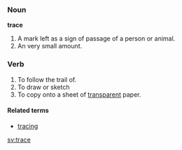 ===Noun===
'''trace'''
# A mark left as a sign of passage of a person or animal.
# An very small amount.


===Verb===
# To follow the trail of. 
# To draw or sketch
# To copy onto a sheet of [[transparent]] paper.

====Related terms====
*[[tracing]]

[[sv:trace]]